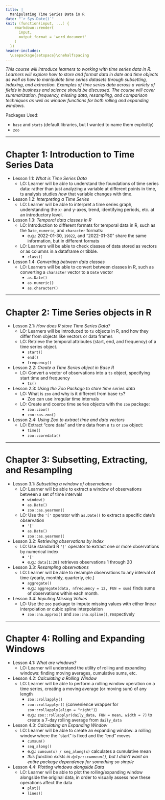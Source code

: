 ```yaml
---
title: |
  Manipulating Time Series Data in R
date: "`r Sys.Date()`"
knit: (function(input, ...) {
    rmarkdown::render(
      input,
      output_format = 'word_document'
    )
  })
header-includes:
  \usepackage{setspace}\onehalfspacing
---
```


*This course will introduce learners to working with time series data in R. Learners will explore how to store and format data in date and time objects as well as how to manipulate time series datasets through subsetting, indexing, and extraction. Examples of time series data across a variety of fields in business and science should be discussed. The course will cover summarization, frequency, missing data, resampling, and comparison techniques as well as window functions for both rolling and expanding windows.*

Packages Used:

-   `base` and `stats` (default libraries, but I wanted to name them explicitly)
-   `zoo`

<!-- https://github.com/brownhr/timeseries/issues/2 -->

------------------------------------------------------------------------

# Chapter 1: Introduction to Time Series Data

-   Lesson 1.1: *What is Time Series Data*
    -   LO: Learner will be able to understand the foundations of time series data: rather than just analyzing a variable at different points in time, ts analysis studies *how* that variable changes with time.
-   Lesson 1.2: *Interpreting a Time Series*
    -   LO: Learner will be able to interpret a time series graph, understanding the x- and y-axes, trend, identifying periods, etc. at an introductory level.
-   Lesson 1.3: *Temporal data classes in R*
    -   LO: Introduction to different formats for temporal data in R, such as the `Date`, `numeric`, and `character` formats:
        -   e.g.: 2022-01-30, `19022`, and "2022-01-30" share the same information, but in different formats
    -   LO: Learners will be able to check classes of data stored as vectors or as columns in a dataframe or tibble.
        -   `class()`
-   Lesson 1.4: *Converting between data classes*
    -   LO: Learners will be able to convert between classes in R, such as converting a `character` vector to a `Date` vector
        -   `as.Date()`
        -   `as.numeric()`
        -   `as.character()`

<!-- Should we use the more complete `zoo` package, which has better compatibility when coercing df, etc.? Supports irregular time series and already exists within the course.   -->

------------------------------------------------------------------------

# Chapter 2: Time Series objects in R

-   Lesson 2.1: *How does R store Time Series Data?*
    -   LO: Learners will be introduced to `ts` objects in R, and how they differ from objects like vectors or data frames
    -   LO: Retrieve the temporal attributes (start, end, and frequency) of a time series object.
        -   `start()`
        -   `end()`
        -   `frequency()`
-   Lesson 2.2: *Create a Time Series object in Base R*
    -   LO: Convert a vector of observations into a `ts` object, specifying start time and frequency
        -   `ts()`
-   Lesson 2.3: *Using the Zoo Package to store time series data*
    -   LO: What is `zoo` and why is it different from base `ts`?
        -   Zoo can use irregular time intervals
    -   LO: Create and coerce time series objects with the `zoo` package:
        -   `zoo::zoo()`
        -   `zoo::as.zoo()`
-   Lesson 2.4: *Using Zoo to extract time and data vectors*
    -   LO: Extract "core data" and time data from a `ts` or `zoo` object:
        -   `time()`
        -   `zoo::coredata()`

------------------------------------------------------------------------

# Chapter 3: Subsetting, Extracting, and Resampling

-   Lesson 3.1: *Subsetting a window of observations*
    -   LO: Learner will be able to extract a window of observations between a set of time intervals
        -   `window()`
        -   `as.Date()`
        -   `zoo::as.yearmon()`
    -   LO: Use the `'['` operator with `as.Date()` to extract a specific date's observation
        -   `'['`
        -   `as.Date()`
        -   `zoo::as.yearmon()`
-   Lesson 3.2: *Retrieving observations by index*
    -   LO: Use standard R `'['` operator to extract one or more observations by numerical index
        -   `'['`
        -   e.g.: `data[1:20]` retrieves observations 1 through 20
-   Lesson 3.3: *Resampling observations*
    -   LO: Learner will be able to resample observations to any interval of time (yearly, monthly, quarterly, etc.)
        -   `aggregate()`
        -   e.g.: `aggregate(data, nfrequency = 12, FUN = sum)` finds sums of observations within each month.
-   Lesson 3.4: *Imputing Missing Values*
    -   LO: Use the `zoo` package to impute missing values with either linear interpolation or cubic spline interpolation
        -   `zoo::na.approx()` and `zoo::na.spline()`, respectively

------------------------------------------------------------------------

# Chapter 4: Rolling and Expanding Windows

-   Lesson 4.1: *What are windows?*
    -   LO: Learner will understand the utility of rolling and expanding windows: finding moving averages, cumulative sums, etc.
-   Lesson 4.2: *Calculating a Rolling Window*
    -   LO: Learner will be able to perform a rolling window operation on a time series, creating a moving average (or moving sum) of any length
        -   `zoo::rollapply()`
        -   `zoo::rollapplyr()` (convenience wrapper for `zoo::rollapply(align = "right")`)
        -   e.g.: `zoo::rollapplyr(daily_data, FUN = mean, width = 7)` to create a 7-day rolling average from `daily_data`
-   Lesson 4.3: *Calculating an Expanding Window*
    -   LO: Learner will be able to create an expanding window: a rolling window where the "start" is fixed and the "end" moves
        -   `cumsum()`
        -   `seq_along()`
        -   e.g.: `cumsum(x) / seq_along(x)` calculates a cumulative mean
        -   *this function exists in `dplyr::cummean()`, but I didn't want an entire package dependency for something so simple*
-   Lesson 4.4: *Plotting windows alongside Data*
    -   LO: Learner will be able to plot the rolling/expanding window alongside the original data, in order to visually assess how these operations affect the data
        -   `plot()`
        -   `lines()`
